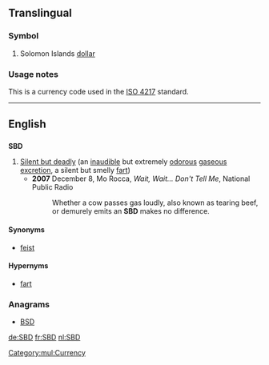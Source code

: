 ==Translingual==

===Symbol===
{{head|mul|symbol}}

# Solomon Islands [[dollar]]

===Usage notes===
This is a currency code used in the [[w:ISO 4217|ISO 4217]] standard.

[[Category:mul:Currency]]
----

==English==

==={{initialism-old|en}}===
'''SBD'''

# [[silent but deadly|Silent but deadly]] (an [[inaudible]] but extremely [[odorous]] [[gaseous]] [[excretion]], a silent but smelly [[fart]]) 
#* '''2007''' December 8, Mo Rocca, ''Wait, Wait... Don't Tell Me'', National Public Radio
#*: Whether a cow passes gas loudly, also known as tearing beef, or demurely emits an '''SBD''' makes no difference.

====Synonyms====
* [[feist]]

====Hypernyms====
* [[fart]]

===Anagrams===
* [[BSD#English|BSD]]

[[de:SBD]]
[[fr:SBD]]
[[nl:SBD]]